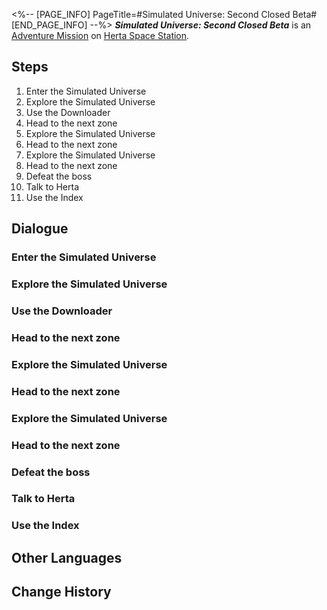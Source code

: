 <%-- [PAGE_INFO]
PageTitle=#Simulated Universe: Second Closed Beta#
[END_PAGE_INFO] --%>
{{Stub|Dialogue.}}
{{Mission Infobox
|id            = 4030002
|title         = 
|image         = <!--Mission Simulated Universe: Second Closed Beta.png-->
|type          = Adventure
|event_name    = 
|chapter       = 
|requirements  = [[Trailblaze Mission]] ''[[Simulated Universe: First Closed Beta]]'' completed
|summary       = <!--official mission summary from Fate's Atlas-->
|characters    = Aha; Fuli; Herta; Simulated Universe; Trailblazer
|startLocation = [[Herta Space Station]] - [[Herta's Office]]
|world         = Herta Space Station
|area          = Herta's Office
|prev          = 
|next          = 
|rewards       = Trailblaze EXP*1,000; Stellar Jade*50; Adventure Log*3; Condensed Aether*3; Credit*15,000
}}
'''''Simulated Universe: Second Closed Beta''''' is an [[Adventure Mission]] on [[Herta Space Station]].

==Steps==
# Enter the Simulated Universe
# Explore the Simulated Universe
# Use the Downloader
# Head to the next zone
# Explore the Simulated Universe
# Head to the next zone
# Explore the Simulated Universe
# Head to the next zone
# Defeat the boss
# Talk to Herta
# Use the Index

<!--
==Gameplay Notes==

--><!--
==Trial Character==

-->
==Dialogue==
{{Stub Dialogue}}
{{Dialogue Start}}
:{{tx}}
{{Dialogue End}}

===Enter the Simulated Universe===
{{Mission Description|type=adventure|location=<!--to be added-->|update|Herta asks you to enter the Simulated Universe created by the Genius Society while pretending to be the Aeon of Trailblaze, and try to glean the secret of Aeons and Paths from the simulated Aeons.}}
{{Dialogue Start}}
:{{tx}}
{{Dialogue End}}

===Explore the Simulated Universe===
{{Dialogue Start}}
:{{tx}}
{{Dialogue End}}

===Use the Downloader===
{{Dialogue Start}}
:{{tx}}
{{Dialogue End}}

===Head to the next zone===
{{Dialogue Start}}
:{{tx}}
{{Dialogue End}}

===Explore the Simulated Universe===
{{Dialogue Start}}
:{{tx}}
{{Dialogue End}}

===Head to the next zone===
{{Dialogue Start}}
:{{tx}}
{{Dialogue End}}

===Explore the Simulated Universe===
{{Dialogue Start}}
:{{tx}}
{{Dialogue End}}

===Head to the next zone===
{{Dialogue Start}}
:{{tx}}
{{Dialogue End}}

===Defeat the boss===
{{Dialogue Start}}
:{{tx}}
{{Dialogue End}}

===Talk to Herta===
{{Dialogue Start}}
:{{tx}}
{{Dialogue End}}

===Use the Index===
{{Dialogue Start}}
:{{tx}}
{{Dialogue End}}

==Other Languages==
{{Other Languages
|en   = Simulated Universe: Second Closed Beta
|zhs  = 模拟宇宙•漫游测试
|zht  = 模擬宇宙•漫遊測試
|ja   = 模擬宇宙・巡星テスト
|ko   = 시뮬레이션 우주•2차 클로즈 베타
|es   = Universo Simulado: segunda beta cerrada
|fr   = Univers simulé&nbsp;: Deuxième bêta fermée
|ru   = Виртуальная вселенная: Второй бета-тест
|th   = Simulated Universe: การทดสอบประสิทธิภาพ
|vi   = Vũ Trụ Mô Phỏng - Thử Nghiệm Close Beta
|de   = Universum-Simulation: Zweite geschlossene Beta
|id   = Simulated Universe: Tes Penjelajahan
|pt   = Universo Simulado: Segundo Beta Fechado
}}

==Change History==
{{Change History|1.0}}
